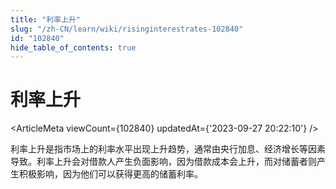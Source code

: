 ```yaml
---
title: "利率上升"
slug: "/zh-CN/learn/wiki/risinginterestrates-102840"
id: "102840"
hide_table_of_contents: true
---
```



<Breadcrumbs current="利率上升" />

# 利率上升

<ArticleMeta viewCount={102840} updatedAt={'2023-09-27 20:22:10'} />
<div className='border-solid border-b border-t-0 my-4 border-[var(--ifm-color-gray-300)]' />

利率上升是指市场上的利率水平出现上升趋势，通常由央行加息、经济增长等因素导致。利率上升会对借款人产生负面影响，因为借款成本会上升，而对储蓄者则产生积极影响，因为他们可以获得更高的储蓄利率。
